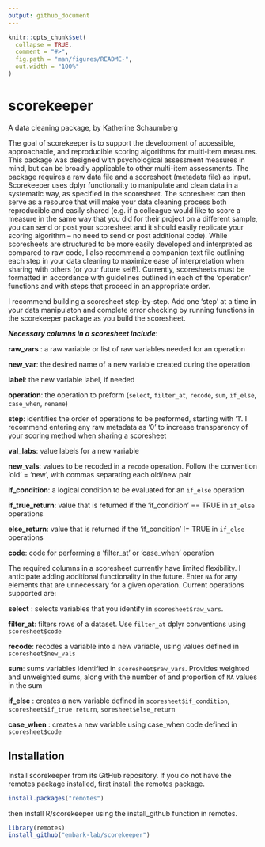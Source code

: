 ```yaml
---
output: github_document
---
```


<!-- README.md is generated from README.Rmd. Please edit that file -->

```r
knitr::opts_chunk$set(
  collapse = TRUE,
  comment = "#>",
  fig.path = "man/figures/README-",
  out.width = "100%"
)
```

# scorekeeper

<!-- badges: start -->

<!-- badges: end -->

A data cleaning package, by Katherine Schaumberg

The goal of scorekeeper is to support the development of accessible, approachable, and reproducible scoring algorithms for multi-item measures. This package was designed with psychological assessment measures in mind, but can be broadly applicable to other multi-item assessments. The package requires a raw data file and a scoresheet (metadata file) as input. Scorekeeper uses dplyr functionality to manipulate and clean data in a systematic way, as specified in the scoresheet. The scoresheet can then serve as a resource that will make your data cleaning process both reproducible and easily shared (e.g. if a colleague would like to score a measure in the same way that you did for their project on a different sample, you can send or post your scoresheet and it should easily replicate your scoring algorithm -- no need to send or post additional code). While scoresheets are structured to be more easily developed and interpreted as compared to raw code, I also recommend a companion text file outlining each step in your data cleaning to maximize ease of interpretation when sharing with others (or your future self!). Currently, scoresheets must be formatted in accordance with guidelines outlined in each of the 'operation' functions and with steps that proceed in an appropriate order. 

I recommend building a scoresheet step-by-step. Add one 'step' at a time in your data manipulaton and complete error checking by running functions in the scorekeeper package as you build the scoresheet. 

***Necessary columns in a scoresheet include***: 

**raw_vars** : a raw variable or list of raw variables needed for an operation

**new_var**: the desired name of a new variable created during the operation

**label**: the new variable label, if needed

**operation**: the operation to preform (`select`, `filter_at`, `recode`, `sum`, `if_else`, `case_when`, `rename`)

**step**: identifies the order of operations to be preformed, starting with '1'. I recommend entering any raw metadata as '0' to increase transparency of your scoring method when sharing a scoresheet

**val_labs**: value labels for a new variable 

**new_vals**: values to be recoded in a `recode` operation. Follow the convention 'old' = 'new', with commas separating each old/new pair

**if_condition**: a logical condition to be evaluated for an `if_else` operation

**if_true_return**: value that is returned if the 'if_condition' == TRUE in `if_else` operations

**else_return**: value that is returned if the 'if_condition' != TRUE in `if_else` operations

**code**: code for performing a 'filter_at' or 'case_when' operation

The required columns in a scoresheet currently have limited flexibility. I anticipate adding additional functionality in the future. Enter `NA` for any elements that are unnecessary for a given operation.  Current  operations supported are: 

**select** : selects variables that you identify in `scoresheet$raw_vars`. 

**filter_at**: filters rows of a dataset. Use `filter_at` dplyr conventions using `scoresheet$code` 

**recode**: recodes a variable into a new variable, using values defined in `scoresheet$new_vals`

**sum**: sums variables identified in `scoresheet$raw_vars`. Provides weighted and unweighted sums, along with the number of and proportion of `NA` values in the sum

**if_else** : creates a new variable defined in `scoresheet$if_condition`, `scoresheet$if_true return`, `soresheet$else_return`

**case_when** : creates a new variable using case_when code defined in `scoresheet$code`


## Installation

Install scorekeeper from its GitHub repository. If you do not have the remotes package installed, first install the remotes package.

``` r
install.packages("remotes")
```

then install R/scorekeeper using the install_github function in remotes. 

``` r
library(remotes)
install_github("embark-lab/scorekeeper")
```
